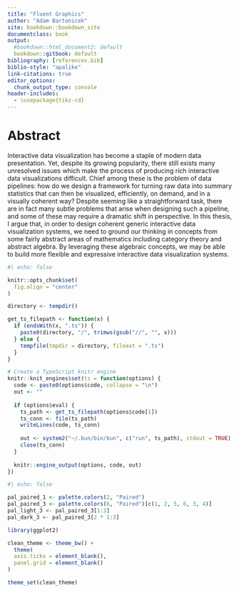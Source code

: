 ```yaml
---
title: "Fluent Graphics"
author: "Adam Bartonicek"
site: bookdown::bookdown_site
documentclass: book
output:
  #bookdown::html_document2: default
  bookdown::gitbook: default
bibliography: [references.bib]
biblio-style: "apalike"
link-citations: true
editor_options: 
  chunk_output_type: console
header-includes:
  - \usepackage{tikz-cd}
---
```


# Abstract 

Interactive data visualization has become a staple of modern data presentation. Yet, despite its growing popularity, there still exists many unresolved issues which make the process of producing rich interactive data visualizations difficult. Chief among these is the problem of data pipelines: how do we design a framework for turning raw data into summary statistics that can then be visualized, efficiently, on demand, and in a visually coherent way? Despite seeming like a straightforward task, there are in fact many subtle problems that arise when designing such a pipeline, and some of these may require a dramatic shift in perspective. In this thesis, I argue that, in order to design coherent generic interactive data visualization systems, we need to ground our thinking in concepts from some fairly abstract areas of mathematics including category theory and abstract algebra. By leveraging these algebraic concepts, we may be able to build more flexible and expressive interactive data visualization systems.

```r
#| echo: false

knitr::opts_chunk$set(
  fig.align = "center"
)

directory <- tempdir()

get_ts_filepath <- function(x) {
  if (endsWith(x, ".ts")) {
    paste0(directory, "/", trimws(gsub("//", "", x)))
  } else {
    tempfile(tmpdir = directory, fileext = ".ts")
  }
}

# Create a TypeScript knitr engine
knitr::knit_engines$set(ts = function(options) {
  code <- paste0(options$code, collapse = "\n")
  out <- ""
  
  if (options$eval) {
    ts_path <- get_ts_filepath(options$code[1]) 
    ts_conn <- file(ts_path)
    writeLines(code, ts_conn)
  
    out <- system2("~/.bun/bin/bun", c("run", ts_path), stdout = TRUE)
    close(ts_conn)
  }
  
  knitr::engine_output(options, code, out)
})

```

```r
#| echo: false

pal_paired_1 <- palette.colors(2, "Paired")
pal_paired_3 <- palette.colors(6, "Paired")[c(1, 2, 5, 6, 3, 4)]
pal_light_3 <- pal_paired_3[1:3]
pal_dark_3 <- pal_paired_3[2 * 1:3]

library(ggplot2)

clean_theme <- theme_bw() +
  theme(
  axis.ticks = element_blank(),
  panel.grid = element_blank()
)

theme_set(clean_theme)
```

\newcommand\then{⨾}


